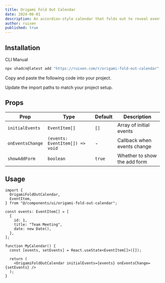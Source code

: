 ```yaml
---
title: Origami Fold Out Calendar
date: 2024-06-01
description: An accordion-style calendar that folds out to reveal events for each day of the month
author: ruixen
published: true
---
```


<ComponentPreview name="origami-fold-out-calendar-demo" />

## Installation

<Tabs defaultValue="cli">

<TabsList>
  <TabsTrigger value="cli">CLI</TabsTrigger>
  <TabsTrigger value="manual">Manual</TabsTrigger>
</TabsList>
<TabsContent value="cli">

```bash
npx shadcn@latest add "https://ruixen.com/r/origami-fold-out-calendar"
```

</TabsContent>

<TabsContent value="manual">

<Steps>

<Step>Copy and paste the following code into your project.</Step>

<ComponentSource name="origami-fold-out-calendar" />

<Step>Update the import paths to match your project setup.</Step>

</Steps>

</TabsContent>

</Tabs>

## Props

| Prop             | Type                            | Default | Description                  |
| ---------------- | ------------------------------- | ------- | ---------------------------- |
| `initialEvents`  | `EventItem[]`                   | `[]`    | Array of initial events      |
| `onEventsChange` | `(events: EventItem[]) => void` | -       | Callback when events change  |
| `showAddForm`    | `boolean`                       | `true`  | Whether to show the add form |

## Usage

```tsx
import {
  OrigamiFoldOutCalendar,
  EventItem,
} from "@/components/ui/origami-fold-out-calendar";

const events: EventItem[] = [
  {
    id: 1,
    title: "Team Meeting",
    date: new Date(),
  },
];

function MyCalendar() {
  const [events, setEvents] = React.useState<EventItem[]>([]);

  return (
    <OrigamiFoldOutCalendar initialEvents={events} onEventsChange={setEvents} />
  );
}
```
